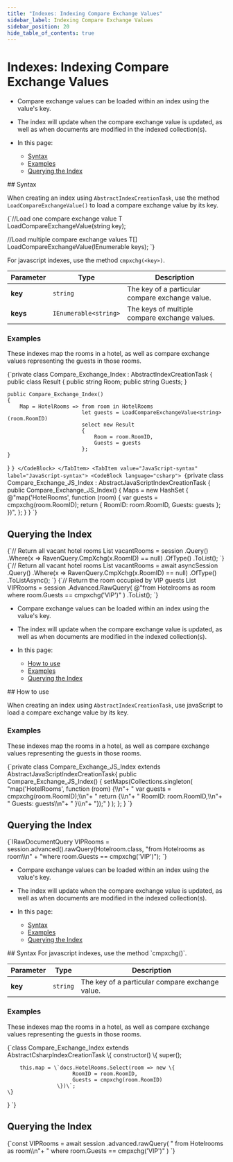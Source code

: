 ---
title: "Indexes: Indexing Compare Exchange Values"
sidebar_label: Indexing Compare Exchange Values
sidebar_position: 20
hide_table_of_contents: true
---




# Indexes: Indexing Compare Exchange Values
<LanguageSwitcher supportedLanguages={supportedLanguages} />
<LanguageContent language="csharp">

<Admonition type="note" title="Note">

* Compare exchange values can be loaded within an index using the value's key.  

* The index will update when the compare exchange value is updated, as well 
as when documents are modified in the indexed collection(s).  

* In this page:  
  * [Syntax](../indexes/indexing-compare-exchange-values.mdx#syntax)  
  * [Examples](../indexes/indexing-compare-exchange-values.mdx#examples)  
  * [Querying the Index](../indexes/indexing-compare-exchange-values.mdx#querying-the-index)  

</Admonition>
## Syntax

When creating an index using `AbstractIndexCreationTask`, use the method 
`LoadCompareExchangeValue()` to load a compare exchange value by its key.  

<TabItem value="methods" label="methods">
<CodeBlock language="csharp">
{`//Load one compare exchange value
T LoadCompareExchangeValue<T>(string key);

//Load multiple compare exchange values
T[] LoadCompareExchangeValue<T>(IEnumerable<string> keys);
`}
</CodeBlock>
</TabItem>

For javascript indexes, use the method `cmpxchg(<key>)`.

| Parameter | Type | Description |
| - | - | - |
| **key** | `string` | The key of a particular compare exchange value. |
| **keys** | `IEnumerable<string>` | The keys of multiple compare exchange values. |


### Examples

These indexes map the rooms in a hotel, as well as compare exchange values 
representing the guests in those rooms.  

<Tabs groupId='languageSyntax'>
<TabItem value="LINQ-syntax" label="LINQ-syntax">
<CodeBlock language="csharp">
{`private class Compare_Exchange_Index : AbstractIndexCreationTask<HotelRoom>
{
    public class Result
    {
        public string Room;
        public string Guests;
    }

    public Compare_Exchange_Index()
    {
        Map = HotelRooms => from room in HotelRooms
                            let guests = LoadCompareExchangeValue<string>(room.RoomID)
                            select new Result
                            {
                                Room = room.RoomID,
                                Guests = guests
                            };
    }
}
`}
</CodeBlock>
</TabItem>
<TabItem value="JavaScript-syntax" label="JavaScript-syntax">
<CodeBlock language="csharp">
{`private class Compare_Exchange_JS_Index : AbstractJavaScriptIndexCreationTask
{
    public Compare_Exchange_JS_Index()
    {
        Maps = new HashSet<string>
        {
            @"map('HotelRooms', function (room) { 
                var guests = cmpxchg(room.RoomID); 
                return { 
                    RoomID: room.RoomID, 
                    Guests: guests 
                };
            })",
        };
    }
}
`}
</CodeBlock>
</TabItem>
</Tabs>



## Querying the Index

<Tabs groupId='languageSyntax'>
<TabItem value="Sync" label="Sync">
<CodeBlock language="csharp">
{`// Return all vacant hotel rooms
List<HotelRoom> vacantRooms = session
    .Query<HotelRoom, Compare_Exchange_Index>()
    .Where(x => RavenQuery.CmpXchg<string>(x.RoomID) == null)
    .OfType<HotelRoom>()
    .ToList();
`}
</CodeBlock>
</TabItem>
<TabItem value="Async" label="Async">
<CodeBlock language="csharp">
{`// Return all vacant hotel rooms
List<HotelRoom> vacantRooms = await asyncSession
    .Query<HotelRoom, Compare_Exchange_Index>()
    .Where(x => RavenQuery.CmpXchg<string>(x.RoomID) == null)
    .OfType<HotelRoom>()
    .ToListAsync();
`}
</CodeBlock>
</TabItem>
<TabItem value="RawQuery" label="RawQuery">
<CodeBlock language="csharp">
{`// Return the room occupied by VIP guests
List<HotelRoom> VIPRooms = session
    .Advanced.RawQuery<HotelRoom>(
        @"from Hotelrooms as room
        where room.Guests == cmpxchg('VIP')"
    )
    .ToList();
`}
</CodeBlock>
</TabItem>
</Tabs>




</LanguageContent>
<LanguageContent language="java">

<Admonition type="note" title="Note">

* Compare exchange values can be loaded within an index using the value's key.  

* The index will update when the compare exchange value is updated, as well 
as when documents are modified in the indexed collection(s).  

* In this page:  
  * [How to use](../indexes/indexing-compare-exchange-values.mdx#how-to-use)  
  * [Examples](../indexes/indexing-compare-exchange-values.mdx#examples)  
  * [Querying the Index](../indexes/indexing-compare-exchange-values.mdx#querying-the-index)  

</Admonition>
## How to use 

When creating an index using `AbstractIndexCreationTask`, use javaScript 
to load a compare exchange value by its key.  



### Examples

These indexes map the rooms in a hotel, as well as compare exchange values 
representing the guests in those rooms.  


<Tabs groupId='languageSyntax'>
<TabItem value="JavaScript-syntax" label="JavaScript-syntax">
<CodeBlock language="java">
{`private class Compare_Exchange_JS_Index extends AbstractJavaScriptIndexCreationTask{
    public Compare_Exchange_JS_Index()
    {
        setMaps(Collections.singleton(
                "map('HotelRooms', function (room) {\\n"+
                "   var guests = cmpxchg(room.RoomID);\\n"+
                "   return {\\n"+
                "       RoomID: room.RoomID,\\n"+
                "       Guests: guests\\n"+
                "   }\\n"+
                "});"
                )
        );
    };
}
`}
</CodeBlock>
</TabItem>
</Tabs>



## Querying the Index

<Tabs groupId='languageSyntax'>
<TabItem value="RawQuery" label="RawQuery">
<CodeBlock language="java">
{`IRawDocumentQuery<Hotelroom> VIPRooms = session.advanced().rawQuery(Hotelroom.class,
    "from Hotelrooms as room\\n" +
        "where room.Guests == cmpxchg('VIP')");
`}
</CodeBlock>
</TabItem>
</Tabs>




</LanguageContent>
<LanguageContent language="nodejs">

<Admonition type="note" title="Note">

* Compare exchange values can be loaded within an index using the value's key.  

* The index will update when the compare exchange value is updated, as well 
as when documents are modified in the indexed collection(s).  

* In this page:  
  * [Syntax](../indexes/indexing-compare-exchange-values.mdx#syntax)  
  * [Examples](../indexes/indexing-compare-exchange-values.mdx#examples)  
  * [Querying the Index](../indexes/indexing-compare-exchange-values.mdx#querying-the-index)  

</Admonition>
## Syntax
For javascript indexes, use the method `cmpxchg(<key>)`.

| Parameter | Type | Description |
| - | - | - |
| **key** | `string` | The key of a particular compare exchange value. |


### Examples

These indexes map the rooms in a hotel, as well as compare exchange values 
representing the guests in those rooms.  

<TabItem value="index_1" label="index_1">
<CodeBlock language="js">
{`class Compare_Exchange_Index extends AbstractCsharpIndexCreationTask \{
    constructor() \{
        super();

        this.map = \`docs.HotelRooms.Select(room => new \{ 
                         RoomID = room.RoomID,     
                         Guests = cmpxchg(room.RoomID)
                    \})\`;
    \}
\}
`}
</CodeBlock>
</TabItem>



## Querying the Index

<TabItem value="query_2" label="query_2">
<CodeBlock language="js">
{`const VIPRooms = await session
    .advanced.rawQuery<HotelRoom>(
    "   from Hotelrooms as room\\n"+
    "   where room.Guests == cmpxchg('VIP')"
)
`}
</CodeBlock>
</TabItem>




</LanguageContent>

<!---
### Client-API
- [Compare Exchange Overview](../client-api/operations/compare-exchange/overview)

### Indexes
- [What Are Indexes](../indexes/what-are-indexes)
- [Creating and Deploying Indexes](../indexes/creating-and-deploying)


-->